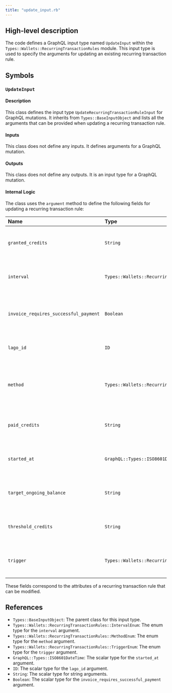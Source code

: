 ```yaml
---
title: "update_input.rb"
---
```


## High-level description
The code defines a GraphQL input type named `UpdateInput` within the `Types::Wallets::RecurringTransactionRules` module. This input type is used to specify the arguments for updating an existing recurring transaction rule.

## Symbols

### `UpdateInput`
#### Description
This class defines the input type `UpdateRecurringTransactionRuleInput` for GraphQL mutations. It inherits from `Types::BaseInputObject` and lists all the arguments that can be provided when updating a recurring transaction rule.

#### Inputs
This class does not define any inputs. It defines arguments for a GraphQL mutation.

#### Outputs
This class does not define any outputs. It is an input type for a GraphQL mutation.

#### Internal Logic
The class uses the `argument` method to define the following fields for updating a recurring transaction rule:

| Name | Type | Description |
|:-----|:-----|:------------|
| `granted_credits` | `String` | The amount of credits granted by the rule (optional) |
| `interval` | `Types::Wallets::RecurringTransactionRules::IntervalEnum` | The interval at which the rule recurs (optional) |
| `invoice_requires_successful_payment` | `Boolean` | Whether the invoice requires successful payment (optional) |
| `lago_id` | `ID` | The ID of the rule in Lago (optional) |
| `method` | `Types::Wallets::RecurringTransactionRules::MethodEnum` | The method used for the recurring transaction (optional) |
| `paid_credits` | `String` | The amount of credits paid by the rule (optional) |
| `started_at` | `GraphQL::Types::ISO8601DateTime` | The date and time when the rule starts (optional) |
| `target_ongoing_balance` | `String` | The target ongoing balance for the rule (optional) |
| `threshold_credits` | `String` | The threshold of credits for the rule (optional) |
| `trigger` | `Types::Wallets::RecurringTransactionRules::TriggerEnum` | The trigger for the recurring transaction (optional) |

These fields correspond to the attributes of a recurring transaction rule that can be modified.

## References
- `Types::BaseInputObject`: The parent class for this input type.
- `Types::Wallets::RecurringTransactionRules::IntervalEnum`: The enum type for the `interval` argument.
- `Types::Wallets::RecurringTransactionRules::MethodEnum`: The enum type for the `method` argument.
- `Types::Wallets::RecurringTransactionRules::TriggerEnum`: The enum type for the `trigger` argument.
- `GraphQL::Types::ISO8601DateTime`: The scalar type for the `started_at` argument.
- `ID`: The scalar type for the `lago_id` argument.
- `String`: The scalar type for string arguments.
- `Boolean`: The scalar type for the `invoice_requires_successful_payment` argument.
